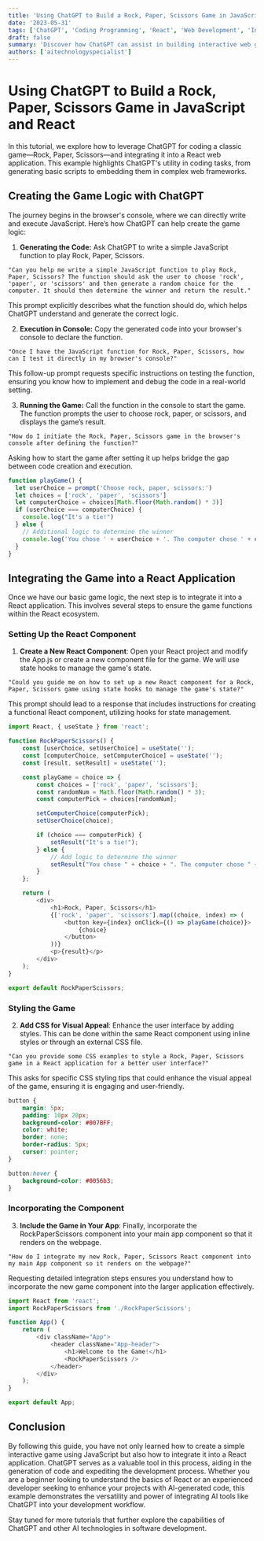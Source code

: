 ```yaml
---
title: 'Using ChatGPT to Build a Rock, Paper, Scissors Game in JavaScript and React'
date: '2023-05-31'
tags: ['ChatGPT', 'Coding Programming', 'React', 'Web Development', 'Interactive Games']
draft: false
summary: 'Discover how ChatGPT can assist in building interactive web games like Rock, Paper, Scissors. This post walks you through creating the game in JavaScript and integrating it into a React application, showcasing the practical uses of AI in coding.'
authors: ['aitechnologyspecialist']
---
```


# Using ChatGPT to Build a Rock, Paper, Scissors Game in JavaScript and React

In this tutorial, we explore how to leverage ChatGPT for coding a classic game—Rock, Paper, Scissors—and integrating it into a React web application. This example highlights ChatGPT's utility in coding tasks, from generating basic scripts to embedding them in complex web frameworks.

## Creating the Game Logic with ChatGPT

The journey begins in the browser's console, where we can directly write and execute JavaScript. Here’s how ChatGPT can help create the game logic:

1. **Generating the Code:** Ask ChatGPT to write a simple JavaScript function to play Rock, Paper, Scissors.

```plainText
"Can you help me write a simple JavaScript function to play Rock, Paper, Scissors? The function should ask the user to choose 'rock', 'paper', or 'scissors' and then generate a random choice for the computer. It should then determine the winner and return the result."
```

This prompt explicitly describes what the function should do, which helps ChatGPT understand and generate the correct logic.

2. **Execution in Console:** Copy the generated code into your browser's console to declare the function.

```plainText
"Once I have the JavaScript function for Rock, Paper, Scissors, how can I test it directly in my browser's console?"
```

This follow-up prompt requests specific instructions on testing the function, ensuring you know how to implement and debug the code in a real-world setting.

3. **Running the Game:** Call the function in the console to start the game. The function prompts the user to choose rock, paper, or scissors, and displays the game’s result.

```plainText
"How do I initiate the Rock, Paper, Scissors game in the browser's console after defining the function?"
```

Asking how to start the game after setting it up helps bridge the gap between code creation and execution.

```javascript
function playGame() {
  let userChoice = prompt('Choose rock, paper, scissors:')
  let choices = ['rock', 'paper', 'scissors']
  let computerChoice = choices[Math.floor(Math.random() * 3)]
  if (userChoice === computerChoice) {
    console.log("It's a tie!")
  } else {
    // Additional logic to determine the winner
    console.log('You chose ' + userChoice + '. The computer chose ' + computerChoice + '.')
  }
}
```

## Integrating the Game into a React Application

Once we have our basic game logic, the next step is to integrate it into a React application. This involves several steps to ensure the game functions within the React ecosystem.

### Setting Up the React Component

1. **Create a New React Component**: Open your React project and modify the App.js or create a new component file for the game. We will use state hooks to manage the game's state.

```plainText
"Could you guide me on how to set up a new React component for a Rock, Paper, Scissors game using state hooks to manage the game's state?"
```

This prompt should lead to a response that includes instructions for creating a functional React component, utilizing hooks for state management.

```JavaScript
import React, { useState } from 'react';

function RockPaperScissors() {
    const [userChoice, setUserChoice] = useState('');
    const [computerChoice, setComputerChoice] = useState('');
    const [result, setResult] = useState('');

    const playGame = choice => {
        const choices = ['rock', 'paper', 'scissors'];
        const randomNum = Math.floor(Math.random() * 3);
        const computerPick = choices[randomNum];

        setComputerChoice(computerPick);
        setUserChoice(choice);

        if (choice === computerPick) {
            setResult("It's a tie!");
        } else {
            // Add logic to determine the winner
            setResult("You chose " + choice + ". The computer chose " + computerPick + ".");
        }
    };

    return (
        <div>
            <h1>Rock, Paper, Scissors</h1>
            {['rock', 'paper', 'scissors'].map((choice, index) => (
                <button key={index} onClick={() => playGame(choice)}>
                    {choice}
                </button>
            ))}
            <p>{result}</p>
        </div>
    );
}

export default RockPaperScissors;
```

### Styling the Game

2. **Add CSS for Visual Appeal**: Enhance the user interface by adding styles. This can be done within the same React component using inline styles or through an external CSS file.

```plainText
"Can you provide some CSS examples to style a Rock, Paper, Scissors game in a React application for a better user interface?"
```

This asks for specific CSS styling tips that could enhance the visual appeal of the game, ensuring it is engaging and user-friendly.

```CSS
button {
    margin: 5px;
    padding: 10px 20px;
    background-color: #007BFF;
    color: white;
    border: none;
    border-radius: 5px;
    cursor: pointer;
}

button:hover {
    background-color: #0056b3;
}
```

### Incorporating the Component

3. **Include the Game in Your App**: Finally, incorporate the RockPaperScissors component into your main app component so that it renders on the webpage.

```plainText
"How do I integrate my new Rock, Paper, Scissors React component into my main App component so it renders on the webpage?"
```

Requesting detailed integration steps ensures you understand how to incorporate the new game component into the larger application effectively.

```JavaScript
import React from 'react';
import RockPaperScissors from './RockPaperScissors';

function App() {
    return (
        <div className="App">
            <header className="App-header">
                <h1>Welcome to the Game!</h1>
                <RockPaperScissors />
            </header>
        </div>
    );
}

export default App;
```

## Conclusion

By following this guide, you have not only learned how to create a simple interactive game using JavaScript but also how to integrate it into a React application. ChatGPT serves as a valuable tool in this process, aiding in the generation of code and expediting the development process. Whether you are a beginner looking to understand the basics of React or an experienced developer seeking to enhance your projects with AI-generated code, this example demonstrates the versatility and power of integrating AI tools like ChatGPT into your development workflow.

Stay tuned for more tutorials that further explore the capabilities of ChatGPT and other AI technologies in software development.

